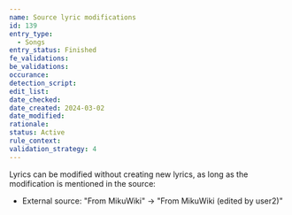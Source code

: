 ```yaml
---
name: Source lyric modifications
id: 139
entry_type:
  - Songs
entry_status: Finished
fe_validations:
be_validations:
occurance:
detection_script:
edit_list:
date_checked:
date_created: 2024-03-02
date_modified:
rationale:
status: Active
rule_context:
validation_strategy: 4
---
```

Lyrics can be modified without creating new lyrics, as long as the modification is mentioned in the source:

- External source: "From MikuWiki" -> "From MikuWiki (edited by user2)"